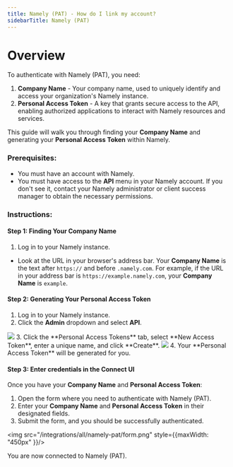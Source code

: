 ```yaml
---
title: Namely (PAT) - How do I link my account?
sidebarTitle: Namely (PAT)
---
```



# Overview

To authenticate with Namely (PAT), you need:
1. **Company Name** - Your company name, used to uniquely identify and access your organization's Namely instance.
2. **Personal Access Token** -  A key that grants secure access to the API, enabling authorized applications to interact with Namely resources and services.

This guide will walk you through finding your **Company Name** and generating your **Personal Access Token** within Namely.

### Prerequisites:

- You must have an account with Namely.
- You must have access to the **API** menu in your Namely account. If you don't see it, contact your Namely administrator or client success manager to obtain the necessary permissions.
### Instructions:

#### Step 1: Finding Your Company Name
1. Log in to your Namely instance.
- Look at the URL in your browser's address bar. Your **Company Name** is the text after `https://` and before `.namely.com`. For example, if the URL in your address bar is `https://example.namely.com`, your **Company Name** is `example`.

#### Step 2: Generating Your Personal Access Token
1. Log in to your Namely instance.
2. Click the **Admin** dropdown and select **API**.
<img src="/integrations/all/namely-pat/settings.png" />
3. Click the **Personal Access Tokens** tab, select **New Access Token**, enter a unique name, and click **Create**.
<img src="/integrations/all/namely-pat/pat.png" />
4. Your **Personal Access Token** will be generated for you.

#### Step 3: Enter credentials in the Connect UI

Once you have your **Company Name** and **Personal Access Token**:
1. Open the form where you need to authenticate with Namely (PAT).
2. Enter your **Company Name** and **Personal Access Token** in their designated fields.
3. Submit the form, and you should be successfully authenticated.


<img src="/integrations/all/namely-pat/form.png" style={{maxWidth: "450px" }}/>

You are now connected to Namely (PAT).
